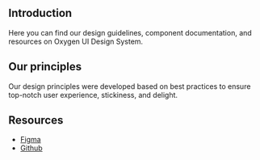 
<Meta title={StoryConfig.Welcome.hierarchy} />

<Jumbotron />

## Introduction

Here you can find our design guidelines, component documentation, and resources on Oxygen UI Design System.

## Our principles

Our design principles were developed based on best practices to ensure top-notch user experience, stickiness, and
delight.

## Resources

- [Figma](https://www.figma.com/file/zzssmDw1J9Oxc32UxrXTn7/Asgardeo-Design-System)
- [Github]()

